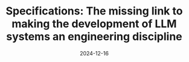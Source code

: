 ---
title: "Specifications: The missing link to making the development of LLM systems an engineering discipline"
date: '2024-12-16'
tags: ['PREPRINT']
draft: false
authors: ["Ion Stoica", "Matei Zaharia", "Joseph Gonzalez", "Ken Goldberg", "Koushik Sen", "Hao Zhang", "Anastasios N. Angelopoulos", "Shishir G. Patil", "Lingjiao Chen", "Wei-Lin Chiang", "Jared Q. Davis"]
canonicalUrl: https://arxiv.org/pdf/2412.05299
---